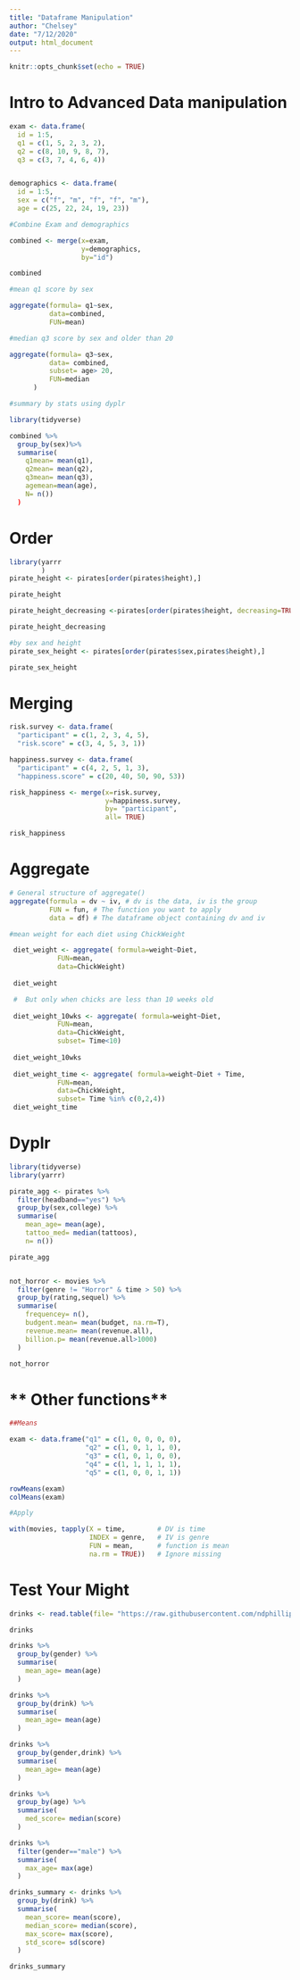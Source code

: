 ```yaml
---
title: "Dataframe Manipulation"
author: "Chelsey"
date: "7/12/2020"
output: html_document
---
```


```r
knitr::opts_chunk$set(echo = TRUE)
```
# **Intro to Advanced Data manipulation** 
```r

exam <- data.frame(
  id = 1:5,
  q1 = c(1, 5, 2, 3, 2),
  q2 = c(8, 10, 9, 8, 7),
  q3 = c(3, 7, 4, 6, 4))


demographics <- data.frame(
  id = 1:5,
  sex = c("f", "m", "f", "f", "m"),
  age = c(25, 22, 24, 19, 23))

#Combine Exam and demographics

combined <- merge(x=exam,
                  y=demographics,
                  by="id")

combined

#mean q1 score by sex 

aggregate(formula= q1~sex,
          data=combined, 
          FUN=mean)

#median q3 score by sex and older than 20

aggregate(formula= q3~sex, 
          data= combined,
          subset= age> 20,
          FUN=median
      )

#summary by stats using dyplr 

library(tidyverse)

combined %>% 
  group_by(sex)%>%
  summarise(
    q1mean= mean(q1),
    q2mean= mean(q2),
    q3mean= mean(q3),
    agemean=mean(age),
    N= n())
  )
```
# **Order** 
```r
library(yarrr
        )
pirate_height <- pirates[order(pirates$height),]

pirate_height

pirate_height_decreasing <-pirates[order(pirates$height, decreasing=TRUE),]

pirate_height_decreasing

#by sex and height 
pirate_sex_height <- pirates[order(pirates$sex,pirates$height),]

pirate_sex_height

```
# **Merging**
```r
risk.survey <- data.frame(
  "participant" = c(1, 2, 3, 4, 5),
  "risk.score" = c(3, 4, 5, 3, 1))

happiness.survey <- data.frame(
  "participant" = c(4, 2, 5, 1, 3),
  "happiness.score" = c(20, 40, 50, 90, 53))

risk_happiness <- merge(x=risk.survey,
                        y=happiness.survey,
                        by= "participant",
                        all= TRUE)

risk_happiness

```
# **Aggregate**
```r

# General structure of aggregate()
aggregate(formula = dv ~ iv, # dv is the data, iv is the group 
          FUN = fun, # The function you want to apply
          data = df) # The dataframe object containing dv and iv

#mean weight for each diet using ChickWeight

 diet_weight <- aggregate( formula=weight~Diet,
            FUN=mean,
            data=ChickWeight)
 
 diet_weight

 #  But only when chicks are less than 10 weeks old
 
 diet_weight_10wks <- aggregate( formula=weight~Diet,
            FUN=mean,
            data=ChickWeight,
            subset= Time<10)
 
 diet_weight_10wks
 
 diet_weight_time <- aggregate( formula=weight~Diet + Time,
            FUN=mean,
            data=ChickWeight,
            subset= Time %in% c(0,2,4))
 diet_weight_time

```
# **Dyplr**
```r

library(tidyverse)
library(yarrr)

pirate_agg <- pirates %>%
  filter(headband=="yes") %>%
  group_by(sex,college) %>%
  summarise( 
    mean_age= mean(age),
    tattoo_med= median(tattoos),
    n= n())

pirate_agg


not_horror <- movies %>%
  filter(genre != "Horror" & time > 50) %>%
  group_by(rating,sequel) %>%
  summarise(
    frequencey= n(),
    budgent.mean= mean(budget, na.rm=T),
    revenue.mean= mean(revenue.all),
    billion.p= mean(revenue.all>1000)
  )

not_horror

```
# ** Other functions** 
```r
##Means 

exam <- data.frame("q1" = c(1, 0, 0, 0, 0),
                   "q2" = c(1, 0, 1, 1, 0),
                   "q3" = c(1, 0, 1, 0, 0),
                   "q4" = c(1, 1, 1, 1, 1),
                   "q5" = c(1, 0, 0, 1, 1))

rowMeans(exam)
colMeans(exam)

#Apply

with(movies, tapply(X = time,        # DV is time
                    INDEX = genre,   # IV is genre
                    FUN = mean,      # function is mean
                    na.rm = TRUE))   # Ignore missing
```
# **Test Your Might**

```r
drinks <- read.table(file= "https://raw.githubusercontent.com/ndphillips/ThePiratesGuideToR/master/data/caffeinestudy.txt")

drinks

drinks %>%
  group_by(gender) %>%
  summarise(
    mean_age= mean(age)
  )

drinks %>%
  group_by(drink) %>%
  summarise(
    mean_age= mean(age)
  )

drinks %>%
  group_by(gender,drink) %>%
  summarise(
    mean_age= mean(age)
  )

drinks %>%
  group_by(age) %>%
  summarise(
    med_score= median(score)
  )

drinks %>%
  filter(gender=="male") %>%
  summarise(
    max_age= max(age)
  )

drinks_summary <- drinks %>%
  group_by(drink) %>%
  summarise(
    mean_score= mean(score),
    median_score= median(score),
    max_score= max(score),
    std_score= sd(score)
  )

drinks_summary
```